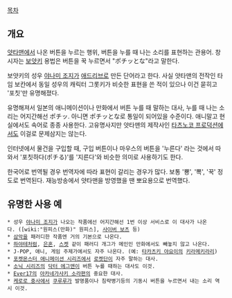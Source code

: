 [[목차]]

== 개요 ==
[[얏타맨]]에서 나온 버튼을 누르는 행위, 버튼을 누를 때 나는 소리를 표현하는 관용어. 창시자는 [[보얏키]]
용법은 버튼을 꾹 누르면서 "ポチッとな"라고 말한다.
 
보얏키의 성우 [[야나미 조지]]가 [[애드리브]]로 만든 단어라고 한다. 사실 얏타맨의 전작인 타임 보칸에서 동일 성우의 캐릭터 그롯키가 비슷한 표현을 쓴 적이 있으나 이건 묻히고 '포칫'만 유명해졌다.

유명해져서 일본의 애니메이션이나 만화에서 버튼 누를 때 말하는 대사, 누를 때 나는 소리는 어지간해선 ポチッ. 아니면 ポチッとな로 통일이 되어있을 수준이다. 애니말고 현실에서도 속어로 종종 사용한다. 고유명사지만 얏타맨의 제작사인 [[타츠노코 프로덕션]]에서도 이걸로 문제삼지는 않는다.

인터넷에서 물건을 구입할 때, 구입 버튼이나 마우스의 버튼을 '누른다' 라는 것에서 따와서 '포칫하다(ポチる)'를 '지른다'와 비슷한 의미로 사용하기도 한다.

한국어로 번역될 경우 번역자에 따라 표현이 갈리는 경우가 많다. 보통 '뿅', '뽁', '꾹' 정도로 번역된다. 재능방송에서 얏타맨을 방영했을 땐 뽀요용으로 번역했다.

== 유명한 사용 예 ==
 * 성우 [[야나미 조지]]가 나오는 작품에선 어지간해선 1번 이상 서비스로 이 대사가 나온다. ([wiki:"원피스(만화)" 원피스], [[사이버 보츠]] 등)
 * [[삼악]]을 패러디한 작품엔 거의 기본으로 나온다.
 * [[하야테처럼]], [[은혼]], [[스켓]] 같이 패러디 개그가 메인인 만화에서도 빼놓지 않고 나온다.
 * J-POP, 애니, 게임 주제가에서도 자주 나온다. (예: [[타카츠키 야요이]]의 [[키라메키라리]])
 * [[포켓몬스터 애니메이션 시리즈]]에서 [[로켓단]]이 자주 말하는 대사.
 * [[소닉 시리즈]]의 [[닥터 에그맨]]이 버튼 누를 때하는 대사도 이것.
 * [[Ever17]]의 [[아카네가사키 소라]]편의 중요한 대사.
 * [[케로로 중사]]에서 [[쿠루루]]가 발명품이나 침략병기등의 기동시 버튼을 누르면서 내는 소리 역시 이것.
